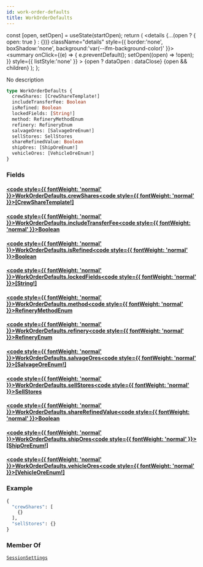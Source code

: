 ```yaml
---
id: work-order-defaults
title: WorkOrderDefaults
---
```









  const [open, setOpen] = useState(startOpen);
  return (
    <details {...(open ? { open: true } : {})} className="details" style={{ border:'none', boxShadow:'none', background:'var(--ifm-background-color)' }}>
      <summary
        onClick={(e) => {
          e.preventDefault();
          setOpen((open) => !open);
        }}
        style={{ listStyle:'none' }}
      >
      {open ? dataOpen : dataClose}
      </summary>
      {open && children}
    </details>
  );
};








No description


```graphql
type WorkOrderDefaults {
  crewShares: [CrewShareTemplate!]
  includeTransferFee: Boolean
  isRefined: Boolean
  lockedFields: [String!]
  method: RefineryMethodEnum
  refinery: RefineryEnum
  salvageOres: [SalvageOreEnum!]
  sellStores: SellStores
  shareRefinedValue: Boolean
  shipOres: [ShipOreEnum!]
  vehicleOres: [VehicleOreEnum!]
}
```




### Fields

#### [<code style={{ fontWeight: 'normal' }}>WorkOrderDefaults.<b>crewShares</b></code>](#)<Bullet />[<code style={{ fontWeight: 'normal' }}><b>[CrewShareTemplate!]</b></code>](/api/types/objects/crew-share-template) <Badge class="badge badge--secondary " text="list"/> <Badge class="badge badge--secondary " text="object"/> 



#### [<code style={{ fontWeight: 'normal' }}>WorkOrderDefaults.<b>includeTransferFee</b></code>](#)<Bullet />[<code style={{ fontWeight: 'normal' }}><b>Boolean</b></code>](/api/types/scalars/boolean) <Badge class="badge badge--secondary " text="scalar"/> 



#### [<code style={{ fontWeight: 'normal' }}>WorkOrderDefaults.<b>isRefined</b></code>](#)<Bullet />[<code style={{ fontWeight: 'normal' }}><b>Boolean</b></code>](/api/types/scalars/boolean) <Badge class="badge badge--secondary " text="scalar"/> 



#### [<code style={{ fontWeight: 'normal' }}>WorkOrderDefaults.<b>lockedFields</b></code>](#)<Bullet />[<code style={{ fontWeight: 'normal' }}><b>[String!]</b></code>](/api/types/scalars/string) <Badge class="badge badge--secondary " text="list"/> <Badge class="badge badge--secondary " text="scalar"/> 



#### [<code style={{ fontWeight: 'normal' }}>WorkOrderDefaults.<b>method</b></code>](#)<Bullet />[<code style={{ fontWeight: 'normal' }}><b>RefineryMethodEnum</b></code>](/api/types/enums/refinery-method-enum) <Badge class="badge badge--secondary " text="enum"/> 



#### [<code style={{ fontWeight: 'normal' }}>WorkOrderDefaults.<b>refinery</b></code>](#)<Bullet />[<code style={{ fontWeight: 'normal' }}><b>RefineryEnum</b></code>](/api/types/enums/refinery-enum) <Badge class="badge badge--secondary " text="enum"/> 



#### [<code style={{ fontWeight: 'normal' }}>WorkOrderDefaults.<b>salvageOres</b></code>](#)<Bullet />[<code style={{ fontWeight: 'normal' }}><b>[SalvageOreEnum!]</b></code>](/api/types/enums/salvage-ore-enum) <Badge class="badge badge--secondary " text="list"/> <Badge class="badge badge--secondary " text="enum"/> 



#### [<code style={{ fontWeight: 'normal' }}>WorkOrderDefaults.<b>sellStores</b></code>](#)<Bullet />[<code style={{ fontWeight: 'normal' }}><b>SellStores</b></code>](/api/types/objects/sell-stores) <Badge class="badge badge--secondary " text="object"/> 



#### [<code style={{ fontWeight: 'normal' }}>WorkOrderDefaults.<b>shareRefinedValue</b></code>](#)<Bullet />[<code style={{ fontWeight: 'normal' }}><b>Boolean</b></code>](/api/types/scalars/boolean) <Badge class="badge badge--secondary " text="scalar"/> 



#### [<code style={{ fontWeight: 'normal' }}>WorkOrderDefaults.<b>shipOres</b></code>](#)<Bullet />[<code style={{ fontWeight: 'normal' }}><b>[ShipOreEnum!]</b></code>](/api/types/enums/ship-ore-enum) <Badge class="badge badge--secondary " text="list"/> <Badge class="badge badge--secondary " text="enum"/> 



#### [<code style={{ fontWeight: 'normal' }}>WorkOrderDefaults.<b>vehicleOres</b></code>](#)<Bullet />[<code style={{ fontWeight: 'normal' }}><b>[VehicleOreEnum!]</b></code>](/api/types/enums/vehicle-ore-enum) <Badge class="badge badge--secondary " text="list"/> <Badge class="badge badge--secondary " text="enum"/> 





### Example


```graphql
{
  "crewShares": [
    {}
  ],
  "sellStores": {}
}
```




### Member Of

[`SessionSettings`](/api/types/objects/session-settings)  <Badge class="badge badge--secondary badge--relation" text="object"/>